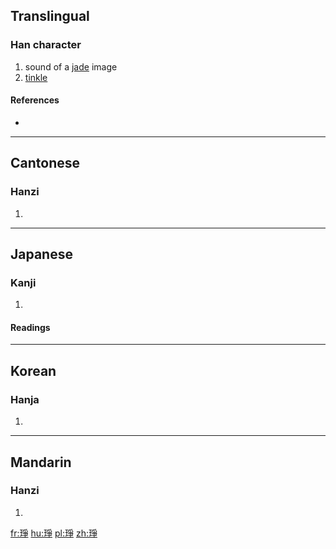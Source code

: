 ==Translingual==

===Han character===
{{Han char|rn=96|rad=玉|as=08|sn=12|four=1215<sub>7</sub>|canj=一土月尸木 (MGBSD), 一土弓尸木 (MGNSD)}}

# sound of a [[jade]] image <!-- was "jade of jade being" -->
# [[tinkle]]

====References====
* {{Han ref|kx=0734.210|dkj=21060|dj=1146.220|hdz=21112.100|uh=7424|ud=29732|bh=DAA5|bd=55973}}

----

==Cantonese==

===Hanzi===
{{yue-hanzi|jyut=|y=jaang1, jang1}}

# {{defn|lang=yue|sort=玉08}}

----

==Japanese==

===Kanji===
{{ja-kanji|grade=|rs=玉08}}

# {{defn|lang=ja|sort=玉08}}

====Readings====
{{ja-readings|on=[[そう]] (sō), [[しょう]] (shō)|kun=}}

----

==Korean==

===Hanja===
{{ko-hanja|hangeul=쟁|eumhun=|rv=jaeng|mr=chaeng|y=cayng}}

# {{defn|lang=ko|sort=玉08}}

----

==Mandarin==

===Hanzi===
{{cmn-hanzi|pin=[[chēng]] ([[cheng1]])|wg=ch'eng<sup>1</sup>}}

# {{defn|lang=cmn|sort=玉08}}

[[fr:琤]]
[[hu:琤]]
[[pl:琤]]
[[zh:琤]]